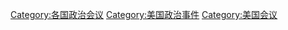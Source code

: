 [[Category:各国政治会议|Category:各国政治会议]]
[[Category:美国政治事件|Category:美国政治事件]]
[[Category:美国会议|Category:美国会议]]